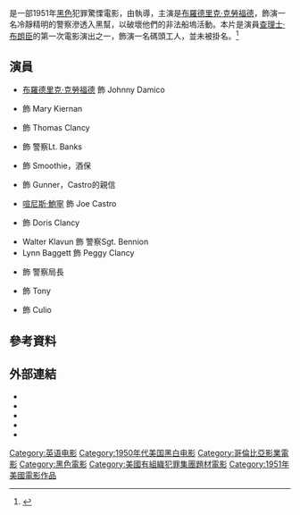 {{noteTA
|T=zh-hk:殺出重圍 (電影); zh-cn:暴徒 (电影);
|G1=Show
|1=zh-hk:殺出重圍; zh-cn:暴徒;
}}
{{Infobox film
| name           = 殺出重圍
| original_name  = ''The Mob''
| image          = The mob film.jpg
| alt            =
| caption        = 
| director       = {{link-en|羅伯特·帕里什 (電影導演)|Robert Parrish|羅伯特·帕里什}}
| producer       = {{link-en|Jerry Bresler (film producer)|Jerry Bresler (film producer)|Jerry Bresler}}
| screenplay     = {{link-en|William Bowers|William Bowers}}
| based_on       = ''Waterfront''（1951年小說）<br />作者：{{link-en|Ferguson Findley|Ferguson Findley}}
| starring       = [[布羅德里克·克勞福德|布羅德里克·克勞福德]]<br />{{link-en|Betty Buehler|Betty Buehler}}
| music          = {{link-en|喬治·鄧寧|George Duning}}
| cinematography = {{link-en|約瑟夫·沃克|Joseph Walker (cinematographer)}}
| editing        = Charles Nelson
| distributor    = [[哥倫比亞電影|哥倫比亞電影]]
| released       = {{Film date|1951|9|7|美國}}
| runtime        = 87分鐘
| country        = 美國
| language       = 英語
| budget         =
| gross          = $1,050,000（美國總額）<ref>'The Top Box Office Hits of 1951', ''Variety'', January 2, 1952</ref>
| hk_name = 殺出重圍
| tw_name =
| cn_name = 暴徒
}}
{{作品名稱|name=''The Mob''|hk=殺出重圍|cn=暴徒}}是一部1951年[[黑色電影|黑色]]犯罪驚慄電影，由{{link-en|羅伯特·帕里什 (電影導演)|Robert Parrish|羅伯特·帕里什}}執導，主演是[[布羅德里克·克勞福德|布羅德里克·克勞福德]]，飾演一名冷靜精明的警察滲透入黑幫，以破壞他們的非法船塢活動。本片是演員[[查理士·布朗臣|查理士·布朗臣]]的第一次電影演出之一，飾演一名碼頭工人，並未被掛名。<ref>{{Cite web |url = http://movieweb.com/movie/the-mob/ |title = The Mob (1951) |publisher = MovieWeb |language = en |deadurl = yes |archiveurl = https://web.archive.org/web/20170315085329/http://movieweb.com/movie/the-mob/ |archivedate = 2017-03-15 }}</ref>

== 演員 ==
* [[布羅德里克·克勞福德|布羅德里克·克勞福德]] 飾 Johnny Damico
* {{link-en|Betty Buehler|Betty Buehler}} 飾 Mary Kiernan
* {{link-en|Richard Kiley|Richard Kiley}} 飾 Thomas Clancy
* {{link-en|Otto Hulett|Otto Hulett}} 飾 警察Lt. Banks
* {{link-en|Matt Crowley|Matt Crowley}} 飾 Smoothie，酒保
* {{link-en|內維爾·布蘭德|Neville Brand}} 飾 Gunner，Castro的親信
* [[喧尼斯·鮑寧|喧尼斯·鮑寧]] 飾 Joe Castro
* {{link-en|Jean Alexander|Jean Alexander}} 飾 Doris Clancy
* Walter Klavun 飾 警察Sgt. Bennion
* Lynn Baggett 飾 Peggy Clancy
* {{link-en|Ralph Dumke|Ralph Dumke}} 飾 警察局長
* {{le|约翰·马利 (演员)|John Marley|约翰·马利}} 飾 Tony
* {{link-en|Frank de Kova|Frank de Kova|Frank DeKova}} 飾 Culio

== 參考資料 ==
{{reflist}}

== 外部連結 ==
* {{IMDb title|id=0043812|title=The Mob}}
* {{Allmovie title|id=102617|title=The Mob}}
* {{Tcmdb title|id=27662|title=The Mob}}
* {{AFI film|id=50212|title=The Mob}}
* {{YouTube|RhtJ_m0dyXs|''The Mob'' film clip}}

[[Category:英语电影|Category:英语电影]]
[[Category:1950年代美国黑白电影|Category:1950年代美国黑白电影]]
[[Category:哥倫比亞影業電影|Category:哥倫比亞影業電影]]
[[Category:黑色電影|Category:黑色電影]]
[[Category:美國有組織犯罪集團題材電影|Category:美國有組織犯罪集團題材電影]]
[[Category:1951年美國電影作品|Category:1951年美國電影作品]]